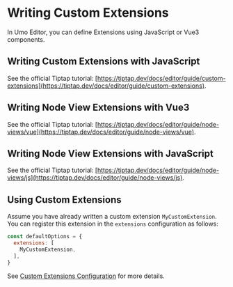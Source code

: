 # Writing Custom Extensions

In Umo Editor, you can define Extensions using JavaScript or Vue3 components.

## Writing Custom Extensions with JavaScript

See the official Tiptap tutorial: [https://tiptap.dev/docs/editor/guide/custom-extensions](https://tiptap.dev/docs/editor/guide/custom-extensions).

## Writing Node View Extensions with Vue3

See the official Tiptap tutorial: [https://tiptap.dev/docs/editor/guide/node-views/vue](https://tiptap.dev/docs/editor/guide/node-views/vue).

## Writing Node View Extensions with JavaScript

See the official Tiptap tutorial: [https://tiptap.dev/docs/editor/guide/node-views/js](https://tiptap.dev/docs/editor/guide/node-views/js).

## Using Custom Extensions

Assume you have already written a custom extension `MyCustomExtension`. You can register this extension in the `extensions` configuration as follows:

```js
const defaultOptions = {
  extensions: [
    MyCustomExtension,
  ],
}
```
See [Custom Extensions Configuration](../options/extensions) for more details.
